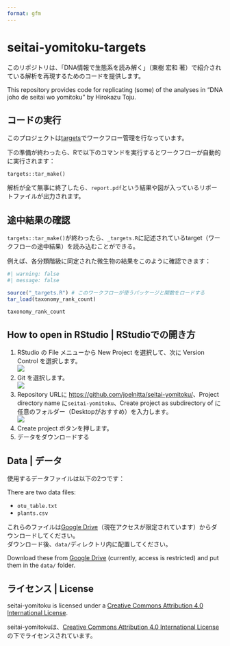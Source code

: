 ```yaml
---
format: gfm
---
```


<!-- README.md is generated by README.qmd. Do edit README.md directly; instead edit README.qmd -->

# seitai-yomitoku-targets

このリポジトリは、「DNA情報で生態系を読み解く」（東樹 宏和 著）で紹介されている解析を再現するためのコードを提供します。

This repository provides code for replicating (some) of the analyses in "DNA joho de seitai wo yomitoku" by Hirokazu Toju.

## コードの実行

このプロジェクトは[targets](https://github.com/ropensci/targets)でワークフロー管理を行なっています。

下の準備が終わったら、Rで以下のコマンドを実行するとワークフローが自動的に実行されます：

```
targets::tar_make()
```

解析が全て無事に終了したら、`report.pdf`という結果や図が入っているリポートファイルが出力されます。

## 途中結果の確認

`targets::tar_make()`が終わったら、`_targets.R`に記述されているtarget（ワークフローの途中結果）を読み込むことができる。

例えば、各分類階級に同定された微生物の結果をこのように確認できます：

```r
#| warning: false
#| message: false

source("_targets.R") # このワークフローが使うパッケージと関数をロードする
tar_load(taxonomy_rank_count)

taxonomy_rank_count
```

## How to open in RStudio | RStudioでの開き方

1. RStudio の File メニューから New Project を選択して、次に Version Control を選択します。  
![](docs/r-project-wizard-1.png)
2. Git を選択します。  
![](docs/r-project-wizard-2.png)
3. Repository URLに <https://github.com/joelnitta/seitai-yomitoku/>、Project directory name に`seitai-yomitoku`、Create project as subdirectory of に任意のフォルダー（Desktopがおすすめ）を入力します。  
![](docs/r-project-wizard-3.png)
4. Create project ボタンを押します。
5. データをダウンロードする

## Data | データ

使用するデータファイルは以下の2つです：

There are two data files:

- `otu_table.txt`  
- `plants.csv`

これらのファイルは[Google Drive](https://drive.google.com/drive/folders/1obxIYrq2isURX79c0Skm5TGeO5KhbPrq?usp=drive_link)（現在アクセスが限定されています）からダウンロードしてください。  
ダウンロード後、`data/`ディレクトリ内に配置してください。

Download these from [Google Drive](https://drive.google.com/drive/folders/1obxIYrq2isURX79c0Skm5TGeO5KhbPrq?usp=drive_link) (currently, access is restricted) and put them in the `data/` folder.


## ライセンス | License

seitai-yomitoku is licensed under a [Creative Commons Attribution 4.0 International License](https://creativecommons.org/licenses/by/4.0/).

seitai-yomitokuは、[Creative Commons Attribution 4.0 International License](https://creativecommons.org/licenses/by/4.0/)の下でライセンスされています。